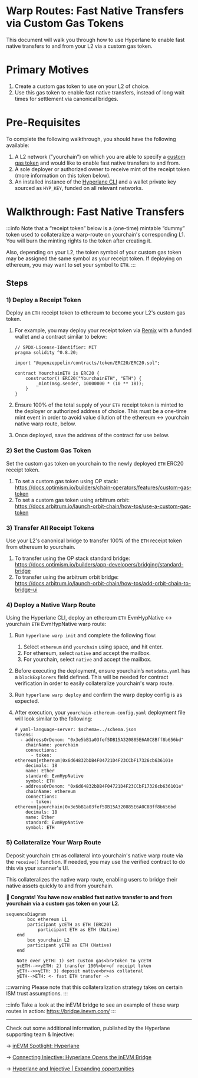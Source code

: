 # Warp Routes: Fast Native Transfers via Custom Gas Tokens

This document will walk you through how to use Hyperlane to enable fast native transfers to and from your L2 via a custom gas token.

# Primary Motives

1. Create a custom gas token to use on your L2 of choice.
2. Use this gas token to enable fast native transfers, instead of long wait times for settlement via canonical bridges.

# Pre-Requisites

To complete the following walkthrough, you should have the following available:

1. A L2 network (”yourchain”) on which you are able to specify a [custom gas token](https://docs.arbitrum.io/launch-orbit-chain/how-tos/use-a-custom-gas-token) and would like to enable fast native transfers to and from.
2. A sole deployer or authorized owner to receive mint of the receipt token (more information on this token below).
3. An installed instance of the [Hyperlane CLI](https://docs.hyperlane.xyz/docs/reference/cli) and a wallet private key sourced as `HYP_KEY`, funded on all relevant networks.

# Walkthrough: Fast Native Transfers

:::info
Note that a “receipt token” below is a (one-time) mintable “dummy” token used to collateralize a warp-route on yourchain's corresponding L1. You will burn the minting rights to the token after creating it.

Also, depending on your L2, the token symbol of your custom gas token may be assigned the same symbol as your receipt token. If deploying on ethereum, you may want to set your symbol to `ETH`.
:::

## Steps

### 1) Deploy a Receipt Token

Deploy an `ETH` receipt token to ethereum to become your L2's custom gas token.

1. For example, you may deploy your receipt token via [Remix](https://remix.ethereum.org/) with a funded wallet and a contract similar to below:

    ```solidity
    // SPDX-License-Identifier: MIT
    pragma solidity ^0.8.20;

    import "@openzeppelin/contracts/token/ERC20/ERC20.sol";

    contract YourchainETH is ERC20 {
        constructor() ERC20("YourchainETH", "ETH") {
            _mint(msg.sender, 10000000 * (10 ** 18));
        }
    }
    ```

2. Ensure 100% of the total supply of your `ETH` receipt token is minted to the deployer or authorized address of choice. This must be a one-time mint event in order to avoid value dilution of the ethereum ↔ yourchain native warp route, below.
3. Once deployed, save the address of the contract for use below.

### 2) Set the Custom Gas Token

Set the custom gas token on yourchain to the newly deployed `ETH` ERC20 receipt token.

1. To set a custom gas token using OP stack: https://docs.optimism.io/builders/chain-operators/features/custom-gas-token
2. To set a custom gas token using arbitrum orbit: https://docs.arbitrum.io/launch-orbit-chain/how-tos/use-a-custom-gas-token

### 3) Transfer All Receipt Tokens

Use your L2's canonical bridge to transfer 100% of the `ETH` receipt token from ethereum to yourchain.

1. To transfer using the OP stack standard bridge: https://docs.optimism.io/builders/app-developers/bridging/standard-bridge
2. To transfer using the arbitrum orbit bridge: https://docs.arbitrum.io/launch-orbit-chain/how-tos/add-orbit-chain-to-bridge-ui

### 4) Deploy a Native Warp Route

Using the Hyperlane CLI, deploy an ethereum `ETH` EvmHypNative ↔ yourchain `ETH` EvmHypNative warp route:

1. Run `hyperlane warp init` and complete the following flow:
    1. Select `ethereum` and `yourchain` using space, and hit enter.
    2. For ethereum, select `native` and accept the mailbox.
    3. For yourchain, select `native` and accept the mailbox.
2. Before executing the deployment, ensure yourchain’s `metadata.yaml` has a `blockExplorers` field defined. This will be needed for contract verification in order to easily collateralize yourchain's warp route.
3. Run `hyperlane warp deploy` and confirm the warp deploy config is as expected.
4. After execution, your `yourchain-ethereum-config.yaml` deployment file will look similar to the following:

    ```solidity
    # yaml-language-server: $schema=../schema.json
    tokens:
      - addressOrDenom: "0x3e5bB1a03fef5DB15A320885E6A0C8Bff8b656bd"
        chainName: yourchain
        connections:
          - token: ethereum|ethereum|0x6d64832bDB4F04721D4F23CCbF17326cb636101e
        decimals: 18
        name: Ether
        standard: EvmHypNative
        symbol: ETH
      - addressOrDenom: "0x6d64832bDB4F04721D4F23CCbF17326cb636101e"
        chainName: ethereum
        connections:
          - token: ethereum|yourchain|0x3e5bB1a03fef5DB15A320885E6A0C8Bff8b656bd
        decimals: 18
        name: Ether
        standard: EvmHypNative
        symbol: ETH

    ```


### 5) Collateralize Your Warp Route

Deposit yourchain `ETH` as collateral into yourchain's native warp route via the `receive()` function. If needed, you may use the verified contract to do this via your scanner's UI.

This collateralizes the native warp route, enabling users to bridge their native assets quickly to and from yourchain.

**🎉 Congrats! You have now enabled fast native transfer to and from yourchain via a custom gas token on your L2.**

```mermaid
sequenceDiagram
		box ethereum L1
	    participant ycETH as ETH (ERC20)
			participant ETH as ETH (Native)
    end
		box yourchain L2
	    participant yETH as ETH (Native)
    end

    Note over yETH: 1) set custom gas<br>token to ycETH
    ycETH-->>yETH: 2) transfer 100%<br>of receipt token
    yETH-->>yETH: 3) deposit native<br>as collateral
    yETH-->ETH: <- fast ETH transfer ->
```

:::warning
Please note that this collateralization strategy takes on certain ISM trust assumptions.
:::

:::info
Take a look at the inEVM bridge to see an example of these warp routes in action: https://bridge.inevm.com/
:::

---

Check out some additional information, published by the Hyperlane supporting team & Injective:

→ [inEVM Spotlight: Hyperlane](https://blog.injective.com/en/inevm-spotlight-hyperlane-2/)

→ [Connecting Injective: Hyperlane Opens the inEVM Bridge](https://medium.com/hyperlane/connecting-injective-hyperlane-opens-the-inevm-bridge-6f1d3edf0ff8)

→ [Hyperlane and Injective | Expanding opportunities](https://medium.com/@kobriyyu/hyperlane-and-injective-expanding-opportunities-8ce170b72da7)
